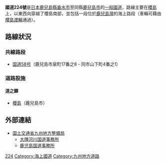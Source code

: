 {{Unreferenced|time=2013-08-06T04:25:27+00:00}}
{{Infobox road
|system=[[一般国道|一般国道]]
|marker_image     = [[File:Japanese_National_Route_Sign_0224.svg|100px]]
|highway_name= 国道224号
|alternate_name=熔岩道路
|length             = 22.9
|onshore_length=14.1
|offshore_length=8.8
|established = 1953年
|starting_terminus=[[鹿兒島縣|鹿兒島縣]][[垂水市|垂水市]]
|ending_terminus= 鹿兒島縣[[鹿兒島市|鹿兒島市]]
|junction = [[File:Japanese_National_Route_Sign_0220.svg|24px]][[國道220號|國道220號]]<br />[[File:Japanese_National_Route_Sign_0058.svg|24px]][[國道58號|國道58號]]<br />[[File:Japanese_National_Route_Sign_0010.svg|24px]][[國道10號|國道10號]]
|map=[[File:Route_224_map.png|250px]]}}
'''國道224號'''是[[日本|日本]][[鹿兒島縣|鹿兒島縣]][[垂水市|垂水市]]至同縣[[鹿兒島市|鹿兒島市]]的[[一般國道|一般國道]]，路線主要在[[櫻島|櫻島]]上，以東西向穿越了櫻島南部，並包括一段位於[[鹿兒島灣|鹿兒島灣]]的海上路段（車輛可藉由[[櫻島渡輪|櫻島渡輪]]通過）。

== 路線狀況 ==

=== 共線路段 ===
* [[国道58号|国道58号]]（鹿兒島市泉町17番之8 - 同市山下町4番之1）

=== 道路設施 ===

==== 道之驛 ====
* [[道之驛櫻島|櫻島]]（鹿兒島市）

== 外部連結 ==
{{Commonscat|Route 224 (Japan)}}
* [http://www.qsr.mlit.go.jp 国土交通省九州地方整備局]{{Wayback|url=http://www.qsr.mlit.go.jp/ |date=20170505134858 }}
** [http://www.qsr.mlit.go.jp/osumi/ 大隅河川国道事務所] {{Wayback|url=http://www.qsr.mlit.go.jp/osumi/ |date=20201101140325 }} 
** [http://www.qsr.mlit.go.jp/kakoku/ 鹿児島国道事務所] {{Wayback|url=http://www.qsr.mlit.go.jp/kakoku/ |date=20201101150920 }}
{{日本一般國道列表}}
[[Category:日本國道|224]]
[[Category:海上國道|Category:海上國道]]
[[Category:九州地方道路|Category:九州地方道路]]